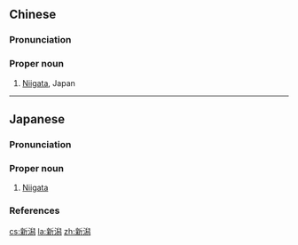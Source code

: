 ==Chinese==
{{zh-forms}}

===Pronunciation===
{{zh-pron
|m=Xīnxì
|cat=pn
}}

===Proper noun===
{{zh-proper noun}}

# [[Niigata]], Japan

----

==Japanese==
{{ja-kanjitab|にい|かた|k2=がた|yomi=k|r=y}}

===Pronunciation===
{{ja-pron|にいがた|y=k|acc=0|acc_ref=NHK}}

===Proper noun===
{{ja-pos|proper|に.いがた|hhira=にひがた}}

# [[Niigata]] {{gloss|a city of Japan}}

===References===
<references/>

{{topics|ja|Cities in Japan|Prefectures of Japan|Japan|sort=にいがた}}

[[cs:新潟]]
[[la:新潟]]
[[zh:新潟]]